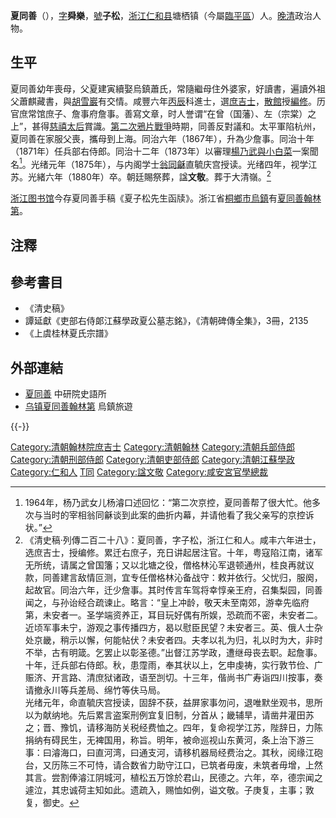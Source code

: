 {{明清人物信息框
| 姓名 = 夏同善
| 原名 = 
| 圖片名稱= 夏同善.jpg
| 圖片大小 = 220px
| 圖片說明 = 
| 最高職務 = 誥授光禄大夫吏部右侍郞江蘇學政
| 國家 = 大清
| 爵位 =
| 籍貫 = [[浙江省|浙江省]][[仁和縣|仁和縣]]
| 族裔 = 漢族
| 旗籍 = 
| 字號 = 字舜樂，號子松
| 諡號 = 文敬
| 出生日期 = [[道光|道光]]十一年（1831年）
| 出生地點 = [[浙江省|浙江省]][[仁和縣|仁和縣]]
| 逝世日期 = [[光緒|光緒]]六年（1880年）
| 逝世地點 = [[江蘇省|江蘇省]][[江陰縣|江陰縣]]
| 墓葬 =
| 配偶 =
| 親屬 =
| 出身 = 
*咸豐五年乙卯科舉人
*咸豐六年丙辰科進士出身
| 經歷 = 
| 著作 =
*《夏子松先生函牍》
}}

'''夏同善'''（{{bd|1831年||1880年|catIdx=X夏}}），[[表字|字]]'''舜樂'''，[[號|號]]'''子松'''，[[浙江|浙江]][[仁和县|仁和县]]塘栖镇（今屬[[臨平區|臨平區]]）人。[[晚清|晚清]]政治人物。

==生平==
夏同善幼年喪母，父夏建寅續娶烏鎮蕭氏，常隨繼母住外婆家，好讀書，遍讀外祖父蕭麒藏書，與[[胡雪巖|胡雪巖]]有交情。咸豐六年[[丙辰|丙辰]]科進士，選[[庶吉士|庶吉士]]，[[散館|散館]]授[[編修|編修]]。历官庶常馆庶子、詹事府詹事。善寫文章，时人誉谓“在曾（国藩）、左（宗棠）之上”，甚得[[慈禧太后|慈禧太后]]賞識。[[第二次鴉片戰爭|第二次鴉片戰爭]]時期，同善反對議和。太平軍陷杭州，夏同善在家服父喪，攜母到上海。同治六年（1867年），升為少詹事。同治十年（1871年）任兵部右侍郎。同治十二年（1873年）以審理[[楊乃武與小白菜|楊乃武與小白菜]]一案聞名<ref>1964年，杨乃武女儿杨濬口述回忆：“第二次京控，夏同善帮了很大忙。他多次与当时的宰相翁同龢谈到此案的曲折内幕，并请他看了我父亲写的京控诉状。”</ref>。光绪元年（1875年），与内阁学士[[翁同龢|翁同龢]]直毓庆宫授读。光绪四年，视学江苏。光緒六年（1880年）卒。朝廷賜祭葬，諡'''文敬'''。葬于大清嶺。<ref>《清史稿·列傳二百二十八》：夏同善，字子松，浙江仁和人。咸丰六年进士，选庶吉士，授编修。累迁右庶子，充日讲起居注官。十年，粤寇陷江南，诸军无所统，请属之曾国籓；又以北塘之役，僧格林沁军退顿通州，桂良再就议款，同善建言敌情叵测，宜专任僧格林沁备战守：敕并依行。父忧归，服阕，起故官。同治六年，迁少詹事。其时传言车驾将幸惇亲王府，召集梨园，同善闻之，与孙诒经合疏谏止。略言：“皇上冲龄，敬天未至南郊，游幸先临府第，未安者一。圣学端资养正，耳目玩好偶有所娱，恐疏而不密，未安者二。近顷军事未宁，游观之事传播四方，曷以慰臣民望？未安者三。英、俄人士杂处京畿，稍示以懈，何能帖伏？未安者四。夫孝以礼为归，礼以时为大，非时不举，古有明箴。乞罢止以彰圣德。”出督江苏学政，遭继母丧去职。起詹事。十年，迁兵部右侍郎。秋，患霪雨，奉其状以上，乞申虔祷，实行敦节俭、广赈济、开言路、清庶狱诸政，语至剀切。十三年，偕尚书广寿诣四川按事，奏请撤永川等兵差局、绵竹等伕马局。<br>光绪元年，命直毓庆宫授读，固辞不获，益屏家事勿问，退唯默坐观书，思所以为献纳地。先后累言盗案刑例宜复旧制，分首从；畿辅旱，请凿井灌田苏之；晋、豫饥，请移海防关税经费恤之。四年，复命视学江苏，陛辞日，力陈捐纳有碍民生，无裨国用，称旨。明年，被命巡视山东黄河，条上治下游三事：曰濬海口，曰直河湾，曰通支河，请移机器局经费治之。其秋，阅缘江砲台，又历陈三不可恃，请合数省力助守江口，已筑者毋废，未筑者毋增，上然其言。尝割俸濬江阴城河，植松五万馀於君山，民德之。六年，卒，德宗闻之遽泣，其忠诚荷主知如此。遗疏入，赐恤如例，谥文敬。子庚复，主事；敦复，御史。</ref>

[[浙江图书馆|浙江图书馆]]今存夏同善手稿《夏子松先生函牍》。浙江省[[桐鄉市|桐鄉市]][[乌镇镇|烏鎮]]有[[夏同善翰林第|夏同善翰林第]]。

==注釋==
{{reflist}}

==參考書目==
*《清史稿》
*譚延獻《吏部右侍郞江蘇學政夏公墓志銘》，《清朝碑傳全集》，3冊，2135 
* 《上虞桂林夏氏宗譜》

==外部連結==
*[http://npmhost.npm.gov.tw/ttscgi2/ttsquery?0:0:npmauac:TM%3D%AEL%A6P%B5%BD 夏同善] {{Wayback|url=http://npmhost.npm.gov.tw/ttscgi2/ttsquery?0:0:npmauac:TM%3D%AEL%A6P%B5%BD |date=20160304200953 }} 中研院史語所
*[http://www.wuzhenyou.com/article/html/128.html 乌镇夏同善翰林第] {{Wayback|url=http://www.wuzhenyou.com/article/html/128.html |date=20111111034659 }} 烏鎮旅遊

{{-}}
{{咸丰六年丙辰科殿试金榜}}
{{DEFAULTSORT:Xia夏}}
[[Category:清朝翰林院庶吉士|Category:清朝翰林院庶吉士]]
[[Category:清朝翰林|Category:清朝翰林]]
[[Category:清朝兵部侍郎|Category:清朝兵部侍郎]]
[[Category:清朝刑部侍郎|Category:清朝刑部侍郎]]
[[Category:清朝吏部侍郎|Category:清朝吏部侍郎]]
[[Category:清朝江蘇學政|Category:清朝江蘇學政]]
[[Category:仁和人|Category:仁和人]]
[[Category:夏姓|T同]]
[[Category:諡文敬|Category:諡文敬]]
[[Category:咸安宮官學總裁|Category:咸安宮官學總裁]]